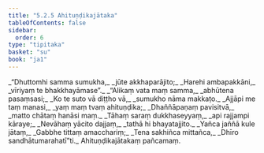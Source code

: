 ```yaml
---
title: "5.2.5 Ahituṇḍikajātaka"
tableOfContents: false
sidebar:
  order: 6
type: "tipitaka"
basket: "su"
book: "ja1"
---
```



<DynamicBreadcrumb />

<Division number="80" book="ja1">

<Paragraph number="1241" type="verses" book="ja1">
_“Dhuttomhi samma sumukha,_  
_jūte akkhaparājito;_  
_Harehi ambapakkāni,_  
_vīriyaṃ te bhakkhayāmase”._  

</Paragraph>

</Division>
<Division number="81" book="ja1">

<Paragraph number="1242" type="verses" book="ja1">
_“Alikaṃ vata maṃ samma,_  
_abhūtena pasaṃsasi;_  
_Ko te suto vā diṭṭho vā,_  
_sumukho nāma makkaṭo._  

</Paragraph>

</Division>
<Division number="82" book="ja1">

<Paragraph number="1243" type="verses" book="ja1">
_Ajjāpi me taṃ manasi,_  
_yaṃ maṃ tvaṃ ahituṇḍika;_  
_Dhaññāpaṇaṃ pavisitvā,_  
_matto chātaṃ hanāsi maṃ._  

</Paragraph>

</Division>
<Division number="83" book="ja1">

<Paragraph number="1244" type="verses" book="ja1">
_Tāhaṃ saraṃ dukkhaseyyaṃ,_  
_api rajjampi kāraye;_  
_Nevāhaṃ yācito dajjaṃ,_  
_tathā hi bhayatajjito._  

</Paragraph>

</Division>
<Division number="84" book="ja1">

<Paragraph number="1245" type="verses" book="ja1">
_Yañca jaññā kule jātaṃ,_  
_Gabbhe tittaṃ amacchariṃ;_  
_Tena sakhiñca mittañca,_  
_Dhīro sandhātumarahatī”ti._  


</Paragraph>
</Division>

<Paragraph number="1246" type="center" book="ja1">
Ahituṇḍikajātakaṃ pañcamaṃ.
</Paragraph>